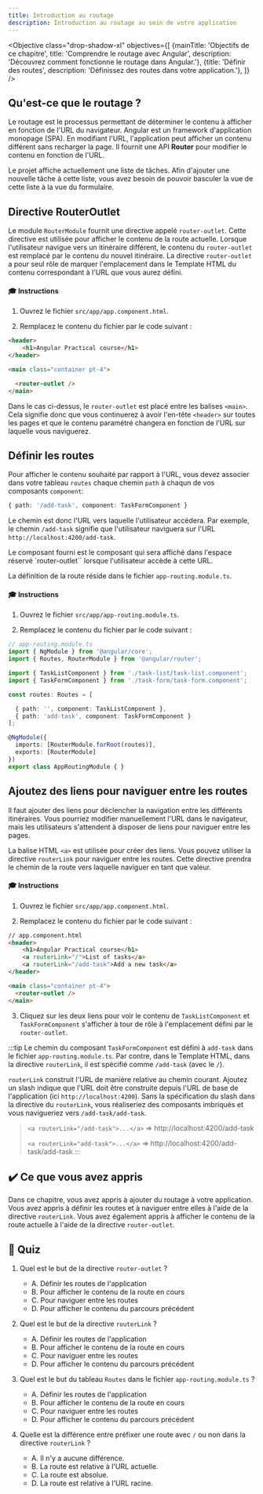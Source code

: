 ```yaml
---
title: Introduction au routage
description: Introduction au routage au sein de votre application
---
```



<Objective class="drop-shadow-xl" objectives={[
{mainTitle: 'Objectifs de ce chapitre', title: 'Comprendre le routage avec Angular', description: 'Découvrez comment fonctionne le routage dans Angular.'},
{title: 'Définir des routes', description: 'Définissez des routes dans votre application.'},
]} />

## Qu'est-ce que le routage ?

Le routage est le processus permettant de déterminer le contenu à afficher en fonction de l'URL du navigateur.
Angular est un framework d'application monopage (SPA). En modifiant l'URL, l'application peut afficher un contenu différent sans recharger la page.
Il fournit une API **Router** pour modifier le contenu en fonction de l'URL.

Le projet affiche actuellement une liste de tâches.
Afin d'ajouter une nouvelle tâche à cette liste, vous avez besoin de pouvoir basculer la vue de cette liste à la vue du formulaire.

## Directive RouterOutlet

Le module `RouterModule` fournit une directive appelé `router-outlet`. Cette directive est utilisée pour afficher le contenu de la route actuelle. Lorsque l'utilisateur navigue vers un itinéraire différent, le contenu du `router-outlet` est remplacé par le contenu du nouvel itinéraire.
La directive `router-outlet` a pour seul rôle de marquer l'emplacement dans le Template HTML du contenu correspondant à l'URL que vous aurez défini.

#### 🎓 Instructions

1. Ouvrez le fichier `src/app/app.component.html`.

2. Remplacez le contenu du fichier par le code suivant :

```html ins={"Ajoutez la directive via la balise router-outlet pour marquer l'emplacement du contenu configuré via l'URL": 6-7}
<header>
    <h1>Angular Practical course</h1>
</header>

<main class="container pt-4">

  <router-outlet />
</main>
```

Dans le cas ci-dessus, le `router-outlet` est placé entre les balises `<main>`. Cela signifie donc que vous continuerez à avoir l'en-tête `<header>` sur toutes les pages et que le contenu paramétré changera en fonction de l'URL sur laquelle vous naviguerez.

## Définir les routes

Pour afficher le contenu souhaité par rapport à l'URL, vous devez associer dans votre tableau `routes` chaque chemin `path` à chaqun de vos composants `component`:

```typescript
{ path: '/add-task', component: TaskFormComponent }
```

Le chemin est donc l'URL vers laquelle l'utilisateur accédera. Par exemple, le chemin `/add-task` signifie que l'utilisateur naviguera sur l'URL `http://localhost:4200/add-task`.

Le composant fourni est le composant qui sera affiché dans l'espace réservé `router-outlet`` lorsque l'utilisateur accède à cette URL.

La définition de la route réside dans le fichier `app-routing.module.ts`.

#### 🎓 Instructions

1. Ouvrez le fichier `src/app/app-routing.module.ts`.

2. Remplacez le contenu du fichier par le code suivant :

```typescript ins={"Importez les composants pour chaque itinéraire": 4-6} ins={"Définissez les routes": 9-11}
// app-routing.module.ts
import { NgModule } from '@angular/core';
import { Routes, RouterModule } from '@angular/router';

import { TaskListComponent } from './task-list/task-list.component';
import { TaskFormComponent } from './task-form/task-form.component';

const routes: Routes = [

  { path: '', component: TaskListComponent },
  { path: 'add-task', component: TaskFormComponent }
];

@NgModule({
  imports: [RouterModule.forRoot(routes)],
  exports: [RouterModule]
})
export class AppRoutingModule { }
```


## Ajoutez des liens pour naviguer entre les routes

Il faut ajouter des liens pour déclencher la navigation entre les différents itinéraires.
Vous pourriez modifier manuellement l'URL dans le navigateur, mais les utilisateurs s'attendent à disposer de liens pour naviguer entre les pages.

La balise HTML `<a>` est utilisée pour créer des liens. Vous pouvez utiliser la directive `routerLink` pour naviguer entre les routes. Cette directive prendra le chemin de la route vers laquelle naviguer en tant que valeur.

#### 🎓 Instructions

1. Ouvrez le fichier `src/app/app.component.html`.

2. Remplacez le contenu du fichier par le code suivant :

```html ins={"Ajoutez des liens pour naviguer entre les routes": 3-5}
// app.component.html
<header>
    <h1>Angular Practical course</h1>
    <a routerLink="/">List of tasks</a>
    <a routerLink="/add-task">Add a new task</a>
</header>

<main class="container pt-4">
  <router-outlet />
</main>
```

3. Cliquez sur les deux liens pour voir le contenu de `TaskListComponent` et `TaskFormComponent` s'afficher à tour de rôle à l'emplacement défini par le `router-outlet`.

:::tip
Le chemin du composant `TaskFormComponent` est défini à `add-task` dans le fichier `app-routing.module.ts`. Par contre, dans le Template HTML, dans la directive `routerLink`, il est spécifié comme `/add-task` (avec le `/`).

`routerLink` construit l'URL de manière relative au chemin courant. Ajoutez un slash indique que l'URL doit être construite depuis l'URL de base de l'application (ici `http://localhost:4200`). Sans la spécification du slash dans la directive du `routerLink`, vous réaliseriez des composants imbriqués et vous navigueriez vers `/add-task/add-task`.

>  `<a routerLink="/add-task">...</a>` => http://localhost:4200/add-task
>
>  `<a routerLink="add-task">...</a>` => http://localhost:4200/add-task/add-task
:::

## ✔️ Ce que vous avez appris

Dans ce chapitre, vous avez appris à ajouter du routage à votre application. Vous avez appris à définir les routes et à naviguer entre elles à l'aide de la directive `routerLink`. Vous avez également appris à afficher le contenu de la route actuelle à l'aide de la directive `router-outlet`.

## 🚦 Quiz

1. Quel est le but de la directive `router-outlet` ?
    - A. Définir les routes de l'application
    - B. Pour afficher le contenu de la route en cours
    - C. Pour naviguer entre les routes
    - D. Pour afficher le contenu du parcours précédent

2. Quel est le but de la directive `routerLink` ?
    - A. Définir les routes de l'application
    - B. Pour afficher le contenu de la route en cours
    - C. Pour naviguer entre les routes
    - D. Pour afficher le contenu du parcours précédent

3. Quel est le but du tableau `Routes` dans le fichier `app-routing.module.ts` ?

    - A. Définir les routes de l'application
    - B. Pour afficher le contenu de la route en cours
    - C. Pour naviguer entre les routes
    - D. Pour afficher le contenu du parcours précédent

4. Quelle est la différence entre préfixer une route avec `/` ou non dans la directive `routerLink` ?

    - A. Il n'y a aucune différence.
    - B. La route est relative à l'URL actuelle.
    - C. La route est absolue.
    - D. La route est relative à l'URL racine.
